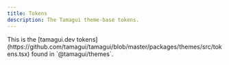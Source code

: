 ```yaml
---
title: Tokens
description: The Tamagui theme-base tokens.
---
```


<Notice>
  This is the [tamagui.dev
  tokens](https://github.com/tamagui/tamagui/blob/master/packages/themes/src/tokens.tsx)
  found in `@tamagui/themes`.
</Notice>

<TokensDemo />
